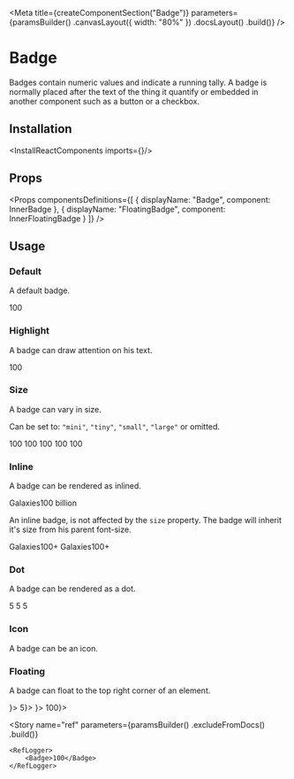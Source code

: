 
<Meta
    title={createComponentSection("Badge")}
    parameters={paramsBuilder()
        .canvasLayout({ width: "80%" })
        .docsLayout(<ReactComponentsLayout sourcePath="/packages/react-components/src/badge" />)
        .build()}
/>

# Badge

Badges contain numeric values and indicate a running tally. A badge is normally placed after the text of the thing it quantify or embedded in another component such as a button or a checkbox.

## Installation

<InstallReactComponents imports={<Imports />}/>

## Props

<Props
    componentsDefinitions={[
        { displayName: "Badge", component: InnerBadge },
        { displayName: "FloatingBadge", component: InnerFloatingBadge }
    ]}
/>

## Usage

### Default

A default badge.

<Preview>
    <Story name="default">
        <Badge>100</Badge>
    </Story>
</Preview>

### Highlight

A badge can draw attention on his text.

<Preview>
    <Story name="highlight">
        <Badge highlight>100</Badge>
    </Story>
</Preview>

### Size

A badge can vary in size.

Can be set to: `"mini"`, `"tiny"`, `"small"`, `"large"` or omitted.

<Preview>
    <Story name="size">
        <div className="flex items-end items-space-between">
            <Badge size="mini">100</Badge>
            <Badge size="tiny">100</Badge>
            <Badge size="small">100</Badge>
            <Badge>100</Badge>
            <Badge size="large">100</Badge>
        </div>
    </Story>
</Preview>

### Inline

A badge can be rendered as inlined.

<Preview>
    <Story name="inline">
        <span>Galaxies<Badge variant="inline">100 billion</Badge></span>
    </Story>
</Preview>

An inline badge, is not affected by the `size` property. The badge will inherit it's size from his parent font-size.

<Preview>
    <Story name="inline size">
        <div className="flex flex-column items-vertical-space-between">
            <span className="f5">Galaxies<Badge variant="inline">100+</Badge></span>
            <span className="f4">Galaxies<Badge variant="inline">100+</Badge></span>
        </div>
    </Story>
</Preview>

### Dot

A badge can be rendered as a dot.

<Preview>
    <Story name="dot">
        <div className="flex flex-column items-vertical-space-between">
            <div className="flex items-end items-space-between">
                <Badge variant="dot" size="mini" />
                <Badge variant="dot" size="tiny" />
                <Badge variant="dot" size="small" />
                <Badge variant="dot" />
                <Badge variant="dot" size="large" />
            </div>
            <div className="flex items-end items-space-between">
                <Badge variant="dot" size="small">5</Badge>
                <Badge variant="dot">5</Badge>
                <Badge variant="dot" size="large">5</Badge>
            </div>
        </div>
    </Story>
</Preview>

### Icon

A badge can be an icon.

<Preview>
    <Story name="icon">
        <div className="flex items-end items-space-between">
            <Badge variant="icon" size="tiny"><InfoIcon /></Badge>
            <Badge variant="icon" size="small"><InfoIcon /></Badge>
            <Badge variant="icon"><InfoIcon /></Badge>
            <Badge variant="icon" size="large"><InfoIcon /></Badge>
        </div>
    </Story>
</Preview>

### Floating

A badge can float to the top right corner of an element.

<Preview>
    <Story name="floating">
        <div className="flex items-lot-of-space-between">
            <FloatingBadge badge={<Badge variant="dot" />}>
                <Square />
            </FloatingBadge>
            <FloatingBadge badge={<Badge variant="dot">5</Badge>}>
                <Square />
            </FloatingBadge>
            <FloatingBadge badge={<Badge variant="icon"><InfoIcon /></Badge>}>
                <Square />
            </FloatingBadge>
            <FloatingBadge badge={<Badge>100</Badge>}>
                <Square />
            </FloatingBadge>
        </div>
    </Story>
</Preview>

<Story
    name="ref"
    parameters={paramsBuilder()
        .excludeFromDocs()
        .build()}
>
    <RefLogger>
        <Badge>100</Badge>
    </RefLogger>
</Story>


